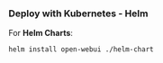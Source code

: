 
### Deploy with Kubernetes - Helm

For **Helm Charts**:

```bash
helm install open-webui ./helm-chart
```


